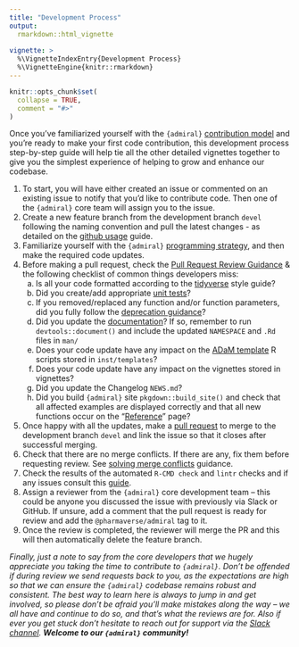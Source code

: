 ```yaml
---
title: "Development Process"
output:
  rmarkdown::html_vignette
    
vignette: >
  %\VignetteIndexEntry{Development Process}
  %\VignetteEngine{knitr::rmarkdown}
---
```


```r
knitr::opts_chunk$set(
  collapse = TRUE,
  comment = "#>"
)
```

Once you’ve familiarized yourself with the `{admiral}` [contribution
model](https://pharmaverse.github.io/admiral/articles/contribution_model.html) and you’re ready to make your first code
contribution, this development process step-by-step guide will help tie all the
other detailed vignettes together to give you the simplest experience of helping
to grow and enhance our codebase.

1. To start, you will have either created an issue or commented on an existing
issue to notify that you’d like to contribute code. Then one of the `{admiral}`
core team will assign you to the issue.
1. Create a new feature branch from the development branch `devel` following the naming convention and pull the latest changes - as detailed on the [github usage](git_usage.html#working-with-feature-branches-1) guide.
1. Familiarize yourself with the `{admiral}` [programming
strategy](programming_strategy.html), and then make the required code updates.
1. Before making a pull request, check the [Pull Request Review Guidance](pr_review_guidance.html) & the following checklist of common things developers miss:
    a. Is all your code formatted according to the [tidyverse](https://style.tidyverse.org/) style guide?
    a. Did you create/add appropriate [unit tests](unit_test_guidance.html#writing-unit-tests-in-admiral)?
    a. If you removed/replaced any function and/or function parameters, did you fully follow the [deprecation guidance](programming_strategy.html#deprecation)?
    a. Did you update the [documentation](programming_strategy.html#function-header-documentation)? If so, remember to run `devtools::document()` and include the updated `NAMESPACE` and `.Rd` files in `man/` 
    a. Does your code update have any impact on the [ADaM template](https://pharmaverse.github.io/admiral/articles/admiral.html#starting-a-script) R scripts stored in `inst/templates`?
    a. Does your code update have any impact on the vignettes stored in vignettes?
    a. Did you update the Changelog `NEWS.md`?
    a. Did you build `{admiral}` site `pkgdown::build_site()` and check that all affected examples are displayed correctly and that all new functions occur on the "[Reference](../reference/index.html)" page?
1. Once happy with all the updates, make a [pull request](git_usage.html#pull-request) to merge to the development branch `devel` and link the issue so that it closes after successful merging.
1. Check that there are no merge conflicts. If there are any, fix them before requesting review. See [solving merge conflicts](git_usage.html#solving-merge-conflicts-in-the-terminal-on-rstudio) guidance.
1. Check the results of the automated `R-CMD check` and `lintr` checks and if any issues consult this [guide](pr_review_guidance.html#common-r-cmd-check-issues).
1. Assign a reviewer from the `{admiral}` core development team – this could be
anyone you discussed the issue with previously via Slack or GitHub. If unsure,
add a comment that the pull request is ready for review and add the
`@pharmaverse/admiral` tag to it.
1. Once the review is completed, the reviewer will merge the PR and this will then automatically delete the feature branch.

_Finally, just a note to say from the core developers that we hugely appreciate
you taking the time to contribute to `{admiral}`. Don’t be offended if during
review we send requests back to you, as the expectations are high so that we can
ensure the `{admiral}` codebase remains robust and consistent. The best way to learn
here is always to jump in and get involved, so please don’t be afraid you’ll
make mistakes along the way – we all have and continue to do so, and that’s what
the reviews are for. Also if ever you get stuck don't hesitate to reach out for
support via the [Slack
channel](https://app.slack.com/client/T028PB489D3/C02M8KN8269). **Welcome to our
`{admiral}` community!**_
